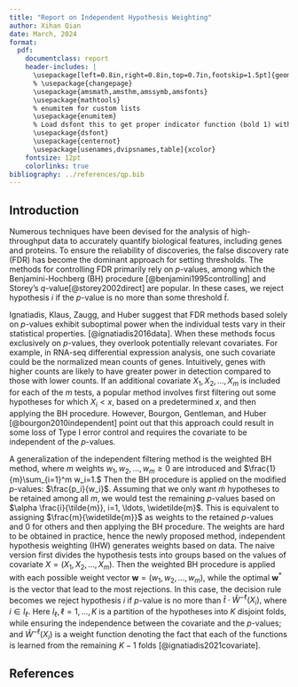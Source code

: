 ```yaml
---
title: "Report on Independent Hypothesis Weighting"
author: Xihan Qian
date: March, 2024
format: 
  pdf:
    documentclass: report
    header-includes: |
      \usepackage[left=0.8in,right=0.8in,top=0.7in,footskip=1.5pt]{geometry} 
      % \usepackage{changepage}
      \usepackage{amsmath,amsthm,amssymb,amsfonts}
      \usepackage{mathtools}
      % enumitem for custom lists
      \usepackage{enumitem}
      % Load dsfont this to get proper indicator function (bold 1) with      \mathds{1}:
      \usepackage{dsfont}
      \usepackage{centernot}
      \usepackage[usenames,dvipsnames,table]{xcolor}
    fontsize: 12pt
    colorlinks: true
bibliography: ../references/qp.bib
---
```


## Introduction

Numerous techniques have been devised for the analysis of high-throughput data to accurately quantify biological features, including genes and proteins. To ensure the reliability of discoveries, the false discovery rate (FDR) has become the dominant approach for setting thresholds. The methods for controlling FDR primarily rely on $p$-values, among which the Benjamini-Hochberg (BH) procedure [@benjamini1995controlling] and Storey's $q$-value[@storey2002direct] are popular. In these cases, we reject hypothesis $i$ if the $p$-value is no more than some threshold $\hat{t}.$
    
Ignatiadis, Klaus, Zaugg, and Huber suggest that FDR methods based solely on $p$-values exhibit suboptimal power when the individual tests vary in their statistical properties. [@ignatiadis2016data]. When these methods focus exclusively on $p$-values, they overlook potentially relevant covariates. For example, in RNA-seq differential expression analysis, one such covariate could be the normalized mean counts of genes. Intuitively, genes with higher counts are likely to have greater power in detection compared to those with lower counts. If an additional covariate $X_1, X_2, \dots, X_m$ is included for each of the $m$ tests, a popular method involves first filtering out some hypotheses for which $X_i < x$, based on a predetermined $x$, and then applying the BH procedure. However, Bourgon, Gentleman, and Huber [@bourgon2010independent] point out that this approach could result in some loss of Type I error control and requires the covariate to be independent of the $p$-values. 

A generalization of the independent filtering method is the weighted BH method, where $m$ weights $w_1, w_2, \dots, w_m \geq 0$ are introduced and $\frac{1}{m}\sum_{i=1}^m w_i=1.$ Then the BH procedure is applied on the modified $p$-values: $\frac{p_i}{w_i}$. Assuming that we only want $\tilde{m}$ hypotheses to be retained among all $m$, we would test the remaining $p$-values based on $\alpha \frac{i}{\tilde{m}}, i=1, \ldots, \widetilde{m}$. This is equivalent to assigning $\frac{m}{\widetilde{m}}$ as weights to the retained $p$-values and 0 for others and then applying the BH procedure. The weights are hard to be obtained in practice, hence the newly proposed method, independent hypothesis weighting (IHW) generates weights based on data. The naive version first divides the hypothesis tests into groups based on the values of covariate $X = (X_1, X_2, \dots, X_m)$. Then the weighted BH procedure is applied with each possible weight vector $\boldsymbol{w} = (w_1, w_2, \dots, w_m),$ while the optimal $\boldsymbol{w}^*$ is the vector that lead to the most rejections. In this case, the decision rule becomes we reject hypothesis $i$ if $p$-value is no more than $\hat{t} \cdot \widehat{W}^{-\ell}\left(X_i\right),$ where $i \in I_{\ell}$. Here $I_{\ell}, \ell=1, \ldots, K$ is a partition of the hypotheses into $K$ disjoint folds, while ensuring the independence between the covariate and the $p$-values; and $\widehat{W}^{-\ell}\left(X_i\right)$ is a weight function denoting the fact that each of the functions is learned from the remaining $K-1$ folds [@ignatiadis2021covariate].

\newpage 

## References